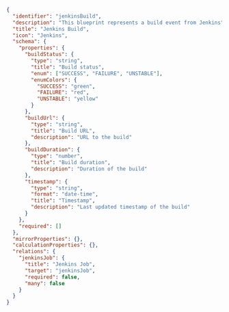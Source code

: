 ```json showLineNumbers
{
  "identifier": "jenkinsBuild",
  "description": "This blueprint represents a build event from Jenkins",
  "title": "Jenkins Build",
  "icon": "Jenkins",
  "schema": {
    "properties": {
      "buildStatus": {
        "type": "string",
        "title": "Build status",
        "enum": ["SUCCESS", "FAILURE", "UNSTABLE"],
        "enumColors": {
          "SUCCESS": "green",
          "FAILURE": "red",
          "UNSTABLE": "yellow"
        }
      },
      "buildUrl": {
        "type": "string",
        "title": "Build URL",
        "description": "URL to the build"
      },
      "buildDuration": {
        "type": "number",
        "title": "Build duration",
        "description": "Duration of the build"
      },
      "timestamp": {
        "type": "string",
        "format": "date-time",
        "title": "Timestamp",
        "description": "Last updated timestamp of the build"
      }
    },
    "required": []
  },
  "mirrorProperties": {},
  "calculationProperties": {},
  "relations": {
    "jenkinsJob": {
      "title": "Jenkins Job",
      "target": "jenkinsJob",
      "required": false,
      "many": false
    }
  }
}
```

